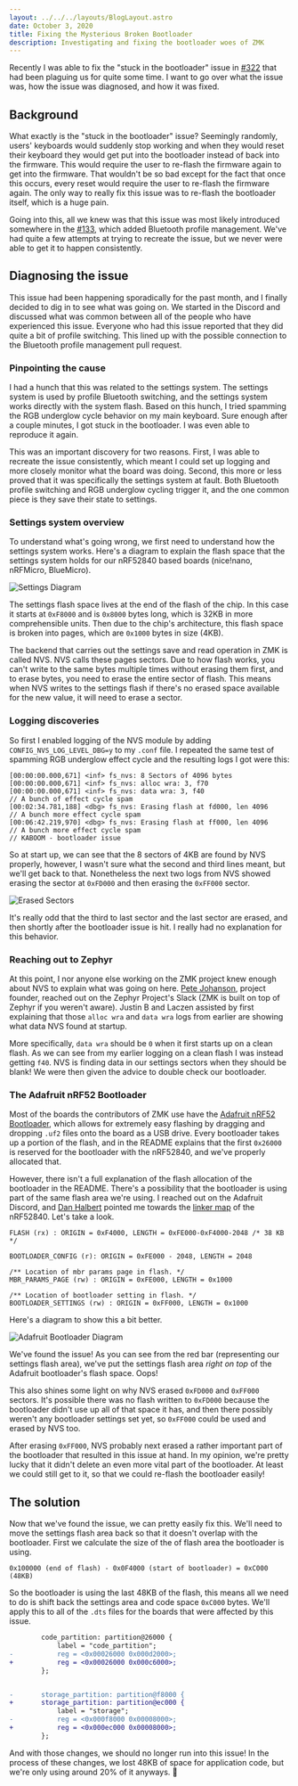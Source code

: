 ```yaml
---
layout: ../../../layouts/BlogLayout.astro
date: October 3, 2020
title: Fixing the Mysterious Broken Bootloader
description: Investigating and fixing the bootloader woes of ZMK
---
```


Recently I was able to fix the "stuck in the bootloader" issue in [#322](https://github.com/zmkfirmware/zmk/pull/322) that had been plaguing us for quite some time. I want to go over what the issue was, how the issue was diagnosed, and how it was fixed.

## Background

What exactly is the "stuck in the bootloader" issue? Seemingly randomly, users' keyboards would suddenly stop working and when they would reset their keyboard they would get put into the bootloader instead of back into the firmware. This would require the user to re-flash the firmware again to get into the firmware. That wouldn't be so bad except for the fact that once this occurs, every reset would require the user to re-flash the firmware again. The only way to really fix this issue was to re-flash the bootloader itself, which is a huge pain.

Going into this, all we knew was that this issue was most likely introduced somewhere in the [#133](https://github.com/zmkfirmware/zmk/pull/133), which added Bluetooth profile management. We've had quite a few attempts at trying to recreate the issue, but we never were able to get it to happen consistently.

## Diagnosing the issue

This issue had been happening sporadically for the past month, and I finally
decided to dig in to see what was going on. We started in the Discord and
discussed what was common between all of the people who have experienced this
issue. Everyone who had this issue reported that they did quite a bit of profile
switching. This lined up with the possible connection to the Bluetooth profile
management pull request.

### Pinpointing the cause

I had a hunch that this was related to the settings system. The settings system
is used by profile Bluetooth switching, and the settings system works directly
with the system flash. Based on this hunch, I tried spamming the RGB underglow
cycle behavior on my main keyboard. Sure enough after a couple minutes, I got
stuck in the bootloader. I was even able to reproduce it again.

This was an important discovery for two reasons. First, I was able to recreate
the issue consistently, which meant I could set up logging and more closely
monitor what the board was doing. Second, this more or less proved that it was
specifically the settings system at fault. Both Bluetooth profile switching and
RGB underglow cycling trigger it, and the one common piece is they save their
state to settings.

### Settings system overview

To understand what's going wrong, we first need to understand how the settings
system works. Here's a diagram to explain the flash space that the settings
system holds for our nRF52840 based boards (nice!nano, nRFMicro, BlueMicro).

![Settings Diagram](https://i.imgur.com/DF2t3Oq.png)

The settings flash space lives at the end of the flash of the chip. In this case
it starts at `0xF8000` and is `0x8000` bytes long, which is 32KB in more
comprehensible units. Then due to the chip's architecture, this flash space is
broken into pages, which are `0x1000` bytes in size (4KB).

The backend that carries out the settings save and read operation in ZMK is
called NVS. NVS calls these pages sectors. Due to how flash works, you can't
write to the same bytes multiple times without erasing them first, and to erase
bytes, you need to erase the entire sector of flash. This means when NVS writes
to the settings flash if there's no erased space available for the new value, it
will need to erase a sector.

### Logging discoveries

So first I enabled logging of the NVS module by adding
`CONFIG_NVS_LOG_LEVEL_DBG=y` to my `.conf` file. I repeated the same test of
spamming RGB underglow effect cycle and the resulting logs I got were this:

```
[00:00:00.000,671] <inf> fs_nvs: 8 Sectors of 4096 bytes
[00:00:00.000,671] <inf> fs_nvs: alloc wra: 3, f70
[00:00:00.000,671] <inf> fs_nvs: data wra: 3, f40
// A bunch of effect cycle spam
[00:02:34.781,188] <dbg> fs_nvs: Erasing flash at fd000, len 4096
// A bunch more effect cycle spam
[00:06:42.219,970] <dbg> fs_nvs: Erasing flash at ff000, len 4096
// A bunch more effect cycle spam
// KABOOM - bootloader issue
```

So at start up, we can see that the 8 sectors of 4KB are found by NVS properly,
however, I wasn't sure what the second and third lines meant, but we'll get back
to that. Nonetheless the next two logs from NVS showed erasing the sector at
`0xFD000` and then erasing the `0xFF000` sector.

![Erased Sectors](https://i.imgur.com/DmLycMJ.png)

It's really odd that the third to last sector and the last sector are erased,
and then shortly after the bootloader issue is hit. I really had no explanation
for this behavior.

### Reaching out to Zephyr

At this point, I nor anyone else working on the ZMK project knew enough about
NVS to explain what was going on here. [Pete
Johanson](https://github.com/petejohanson), project founder, reached out on the
Zephyr Project's Slack (ZMK is built on top of Zephyr if you weren't aware).
Justin B and Laczen assisted by first explaining that those `alloc wra` and
`data wra` logs from earlier are showing what data NVS found at startup.

More specifically, `data wra` should be `0` when it first starts up on a clean
flash. As we can see from my earlier logging on a clean flash I was instead
getting `f40`. NVS is finding data in our settings sectors when they should be
blank! We were then given the advice to double check our bootloader.

### The Adafruit nRF52 Bootloader

Most of the boards the contributors of ZMK use have the [Adafruit nRF52
Bootloader](https://github.com/adafruit/Adafruit_nRF52_Bootloader), which allows
for extremely easy flashing by dragging and dropping `.uf2` files onto the board
as a USB drive. Every bootloader takes up a portion of the flash, and in the
README explains that the first `0x26000` is reserved for the bootloader with the
nRF52840, and we've properly allocated that.

However, there isn't a full explanation of the flash allocation of the
bootloader in the README. There's a possibility that the bootloader is using
part of the same flash area we're using. I reached out on the Adafruit Discord,
and [Dan Halbert](https://github.com/dhalbert) pointed me towards the [linker
map](https://github.com/adafruit/Adafruit_nRF52_Bootloader/blob/master/linker/nrf52840.ld)
of the nRF52840. Let's take a look.

```
FLASH (rx) : ORIGIN = 0xF4000, LENGTH = 0xFE000-0xF4000-2048 /* 38 KB */

BOOTLOADER_CONFIG (r): ORIGIN = 0xFE000 - 2048, LENGTH = 2048

/** Location of mbr params page in flash. */
MBR_PARAMS_PAGE (rw) : ORIGIN = 0xFE000, LENGTH = 0x1000

/** Location of bootloader setting in flash. */
BOOTLOADER_SETTINGS (rw) : ORIGIN = 0xFF000, LENGTH = 0x1000
```

Here's a diagram to show this a bit better.

![Adafruit Bootloader Diagram](https://i.imgur.com/TEOA31m.png)

We've found the issue! As you can see from the red bar (representing our
settings flash area), we've put the settings flash area _right on top_ of the
Adafruit bootloader's flash space. Oops!

This also shines some light on why NVS erased `0xFD000` and `0xFF000` sectors.
It's possible there was no flash written to `0xFD000` because the bootloader
didn't use up all of that space it has, and then there possibly weren't any
bootloader settings set yet, so `0xFF000` could be used and erased by NVS too.

After erasing `0xFF000`, NVS probably next erased a rather important part of the
bootloader that resulted in this issue at hand. In my opinion, we're pretty
lucky that it didn't delete an even more vital part of the bootloader. At least
we could still get to it, so that we could re-flash the bootloader easily!

## The solution

Now that we've found the issue, we can pretty easily fix this. We'll need to
move the settings flash area back so that it doesn't overlap with the
bootloader. First we calculate the size of the of flash area the bootloader is using.

```
0x100000 (end of flash) - 0x0F4000 (start of bootloader) = 0xC000 (48KB)
```

So the bootloader is using the last 48KB of the flash, this means all we need to
do is shift back the settings area and code space `0xC000` bytes. We'll apply
this to all of the `.dts` files for the boards that were affected by this issue.

```diff
		code_partition: partition@26000 {
			label = "code_partition";
-			reg = <0x00026000 0x000d2000>;
+			reg = <0x00026000 0x000c6000>;
		};


-		storage_partition: partition@f8000 {
+		storage_partition: partition@ec000 {
			label = "storage";
-			reg = <0x000f8000 0x00008000>;
+			reg = <0x000ec000 0x00008000>;
		};
```

And with those changes, we should no longer run into this issue! In the process
of these changes, we lost 48KB of space for application code, but we're only
using around 20% of it anyways. 🎉
